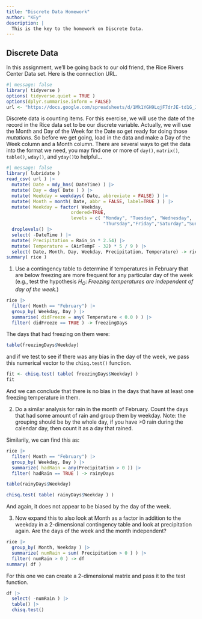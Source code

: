 ```yaml
---
title: "Discrete Data Homework"
author: "KEy"
description: |
  This is the key to the homework on Discrete Data.
---
```


## Discrete Data

In this assignment, we'll be going back to our old friend, the Rice Rivers Center Data set. Here is the connection URL.

```r
#| message: false
library( tidyverse )
options( tidyverse.quiet = TRUE )
options(dplyr.summarise.inform = FALSE)
url <- "https://docs.google.com/spreadsheets/d/1Mk1YGH9LqjF7drJE-td1G_JkdADOU0eMlrP01WFBT8s/pub?gid=0&single=true&output=csv"
```

Discrete data is counting items. For this exercise, we will use the date of the record in the Rice data set to be our discrete variable. Actually, we will use the Month and Day of the Week for the Date so get ready for doing those *mutations*. So before we get going, load in the data and make a Day of the Week column and a Month column. There are several ways to get the data into the format we need, you may find one or more of `day()`, `matrix()`, `table()`, `wday()`, and `yday()`to helpful\...

```r
#| message: false 
library( lubridate )
read_csv( url ) |> 
  mutate( Date = mdy_hms( DateTime) ) |> 
  mutate( Day = day( Date ) ) |> 
  mutate( Weekday = weekdays( Date, abbreviate = FALSE) ) |>
  mutate( Month = month( Date, abbr = FALSE, label=TRUE ) ) |>
  mutate( Weekday = factor( Weekday, 
                        ordered=TRUE,
                        levels = c( "Monday", "Tuesday", "Wednesday", 
                                    "Thursday","Friday","Saturday","Sunday")) ) |> 
  droplevels() |> 
  select( -DateTime ) |>
  mutate( Precipitation = Rain_in * 2.54) |>
  mutate( Temperature = (AirTempF - 32) * 5 / 9 ) |> 
  select( Date, Month, Day, Weekday, Precipitation, Temperature) -> rice
summary( rice )
```



1.  Use a contingency table to determine if temperatures in February that are below freezing are more frequent for any particular day of the week (e.g., test the hypothesis $H_O:$ *Freezing temperatures are independent of day of the week.*)

```r
rice |> 
  filter( Month == "February") |>
  group_by( Weekday, Day ) |> 
  summarise( didFreeze = any( Temperature < 0.0 ) ) |>
  filter( didFreeze == TRUE ) -> freezingDays
```

The days that had freezing on them were:
```r
table(freezingDays$Weekday)
```

and if we test to see if there was any bias in the day of the week, we pass this numerical vector to the `chisq.test()` function.

```r
fit <- chisq.test( table( freezingDays$Weekday) )
fit
```

And we can conclude that there is no bias in the days that have at least one freezing temperature in them.



2.  Do a similar analysis for rain in the month of February. Count the days that had some amount of rain and group them by weekday. Note: the grouping should be by the whole day, if you have \>0 rain during the calendar day, then count it as a day that rained.

Similarily, we can find this as:

```r
rice |> 
  filter( Month == "February") |> 
  group_by( Weekday, Day ) |> 
  summarize( hadRain = any(Precipitation > 0 )) |> 
  filter( hadRain == TRUE ) -> rainyDays
```

```r
table(rainyDays$Weekday)
```

```r
chisq.test( table( rainyDays$Weekday ) )
```

And again, it does not appear to be biased by the day of the week.


3.  Now expand this to also look at Month as a factor in addition to the weekday in a 2-dimensional contingency table and look at precipitation again. Are the days of the week and the month independent?


```r
rice |> 
  group_by( Month, Weekday ) |> 
  summarize( numRain = sum( Precipitation > 0 ) ) |>
  filter( numRain > 0 ) -> df
summary( df )
```

For this one we can create a 2-dimensional matrix and pass it to the test function.

```r
df |>
  select( -numRain ) |>
  table() |> 
  chisq.test()
```

